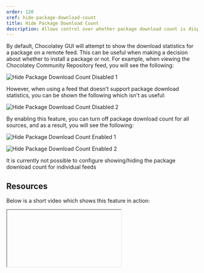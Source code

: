 ```yaml
---
order: 120
xref: hide-package-download-count
title: Hide Package Download Count
description: Allows control over whether package download count is displayed on remote source views
---
```


By default, Chocolatey GUI will attempt to show the download statistics for a package on a remote feed.  This can be
useful when making a decision about whether to install a package or not.  For example, when viewing the Chocolatey
Community Repository feed, you will see the following:

![Hide Package Download Count Disabled 1](/images/chocolatey-gui/feature_hide_package_download_count_disabled_1.png "Hide Package Download Count Disabled 1")

However, when using a feed that doesn't support package download statistics, you can be shown the following which isn't
as useful:

![Hide Package Download Count Disabled 2](/images/chocolatey-gui/feature_hide_package_download_count_disabled_2.png "Hide Package Download Count Disabled 2")

By enabling this feature, you can turn off package download count for all sources, and as a result, you will see the
following:

![Hide Package Download Count Enabled 1](/images/chocolatey-gui/feature_hide_package_download_count_enabled_1.png "Hide Package Download Count Enabled 1")

![Hide Package Download Count Enabled 2](/images/chocolatey-gui/feature_hide_package_download_count_enabled_2.png "Hide Package Download Count Enabled 2")

<Callout type="info">
    It is currently not possible to configure showing/hiding the package download count for individual feeds
</Callout>

## Resources

Below is a short video which shows this feature in action:

<Iframe ratio="16x9" link="https://www.youtube.com/embed/Zsyr51jr4QY?list=PL84yg23i9GBjAMY0OfHfn-MH4rviaccuc" />

## Example

This feature can be enabled, for the currently logged in user, by running the following command:

```powershell
chocolateyguicli feature enable --name="'HidePackageDownloadCount'"
```

This feature can be disabled, for the currently logged in user, by running the following command:

```powershell
chocolateyguicli feature disable --name="'HidePackageDownloadCount'"
```

Or, to enable/disable it globally at the machine level, run the following commands:

```powershell
chocolateyguicli feature enable --name="'HidePackageDownloadCount'" --global

chocolateyguicli feature disable --name="'HidePackageDownloadCount'" --global
```

## Default Value

The default value for this feature is disabled.

## Availability

The ability to control this feature from the Chocolatey GUI Settings screen has existed since Chocolatey GUI v0.17.0.

The ability to control this feature from the command line using `chocolateyguicli` has existed since Chocolatey GUI
v0.17.0.

